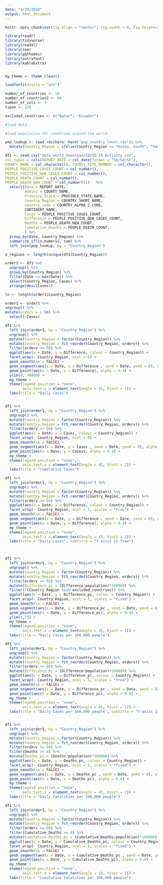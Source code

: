 ```yaml
---
date: "4/29/2020"
output: html_document
---
```


```r
knitr::opts_chunk$set(fig.align = "center", fig.width = 8, fig.height=25, echo = FALSE, message=FALSE, warning=FALSE)
```

```r
library(readr)
library(tidyverse)
library(readxl)
library(zoo)
library(ggthemes)
library(extrafont)
library(kableExtra)


my_theme <- theme_clean()

loadfonts(device = "win")

number_of_countries <- 10
number_of_countries2 <- 60
number_of_cols <- 3
tspan <- 120

excluded_countries <- c("Qatar", "Ecuador")

#load data 

#load population for countries around the world. 

pop_lookup <- read_rds(here::here("pop_country_level.rds")) %>% 
  mutate(Country_Region = ifelse(Country_Region == "Korea, South", "South Korea", Country_Region))

df1 <- read_csv("data_world_download/COVID-19 Activity.csv",
col_types = cols(REPORT_DATE = col_date(format = "%m/%d/%Y"),
COUNTY_NAME = col_character(), COUNTY_FIPS_NUMBER = col_character(),
PEOPLE_POSITIVE_CASES_COUNT = col_number(),
PEOPLE_POSITIVE_NEW_CASES_COUNT = col_number(),
PEOPLE_DEATH_COUNT = col_number(),
PEOPLE_DEATH_NEW_COUNT = col_number()))   %>% 
  select(Date = REPORT_DATE,
         Admin2 = COUNTY_NAME,
         Province_State = PROVINCE_STATE_NAME,
         Country_Region = COUNTRY_SHORT_NAME,
         country_code = COUNTRY_ALPHA_2_CODE,
         CONTINENT_NAME,
         Cases = PEOPLE_POSITIVE_CASES_COUNT,
         Difference = PEOPLE_POSITIVE_NEW_CASES_COUNT,
         Deaths = PEOPLE_DEATH_NEW_COUNT,
         Cumulative_Deaths = PEOPLE_DEATH_COUNT,
         ) %>%  
  group_by(Date, Country_Region) %>%  
  summarize_if(is.numeric, sum) %>%  
  left_join(pop_lookup, by = "Country_Region")

n_reginos <- length(unique(df1$Country_Region))

order1 <- df1 %>% 
  ungroup() %>% 
  group_by(Country_Region) %>% 
  filter(Date == max(Date)) %>%  
  select(Country_Region, Cases) %>%  
  arrange(desc(Cases)) 

ln <- length(order1$Country_Region)

order1 <- order1 %>%   
ungroup() %>% 
mutate(orderv = 1:ln) %>% 
  select(-Cases)

df1 %>% 
  left_join(order1, by = "Country_Region") %>% 
  ungroup() %>% 
  mutate(Country_Region = factor(Country_Region)) %>%  
  mutate(Country_Region = fct_reorder(Country_Region, orderv)) %>% 
  filter(orderv <= 60) %>% 
  ggplot(aes(x = Date, y = Difference, colour = Country_Region)) +  
  facet_wrap(~ Country_Region, ncol = 6) +
  geom_smooth(se = FALSE) +
  geom_segment(aes(x = Date, y = Difference , xend = Date, yend = 0), alpha = 0.3) + 
  geom_point(aes(x = Date, y = Difference), alpha = 0.4) +
  ylim(0, 40000) +
  my_theme +
  theme(legend.position = "none",
        axis.text.x = element_text(angle = 45, hjust = 1)) +
  labs(title = "Daily Cases")


df1 %>% 
  left_join(order1, by = "Country_Region") %>% 
  ungroup() %>% 
  mutate(Country_Region = factor(Country_Region)) %>%  
  mutate(Country_Region = fct_reorder(Country_Region, orderv)) %>% 
  filter(orderv <= 60) %>% 
  ggplot(aes(x = Date, y = Cases, colour = Country_Region)) +  
  facet_wrap(~ Country_Region, ncol = 6) +
  geom_smooth(se = FALSE) +
  geom_segment(aes(x = Date, y = Cases , xend = Date, yend = 0), alpha = 0.3) + 
  geom_point(aes(x = Date, y = Cases), alpha = 0.4) +
  my_theme +
  theme(legend.position = "none",
        axis.text.x = element_text(angle = 45, hjust = 1)) +
  labs(title = "Cumulative Cases")

df1 %>% 
  left_join(order1, by = "Country_Region") %>% 
  ungroup() %>% 
  mutate(Country_Region = factor(Country_Region)) %>%  
  mutate(Country_Region = fct_reorder(Country_Region, orderv)) %>% 
  filter(orderv <= 60) %>% 
  ggplot(aes(x = Date, y = Difference, colour = Country_Region)) +  
  facet_wrap(~ Country_Region, ncol = 5, scales = "free") +
  geom_smooth(se = FALSE) +
  geom_segment(aes(x = Date, y = Difference , xend = Date, yend = 0), alpha = 0.3) + 
  geom_point(aes(x = Date, y = Difference), alpha = 0.4) +
  my_theme +
  theme(legend.position = "none",
        axis.text.x = element_text(angle = 45, hjust = 1)) +
  labs(title = "Daily Cases", subtitle = "Y-axsis is free")



df1 %>% 
  left_join(order1, by = "Country_Region") %>% 
  ungroup() %>% 
  mutate(Country_Region = factor(Country_Region)) %>%  
  mutate(Country_Region = fct_reorder(Country_Region, orderv)) %>% 
  filter(orderv <= 60) %>% 
  mutate(Difference_pc = (Difference/population)*100000) %>% 
  filter(!(Country_Region %in% excluded_countries)) %>% 
  ggplot(aes(x = Date, y = Difference_pc, colour = Country_Region)) +  
  facet_wrap(~ Country_Region, ncol = 5, scales = "fixed") +
  geom_smooth(se = FALSE) +
  geom_segment(aes(x = Date, y = Difference_pc , xend = Date, yend = 0), alpha = 0.3) + 
  geom_point(aes(x = Date, y = Difference_pc), alpha = 0.4) +
  ylim(0,75) +
  my_theme +
  theme(legend.position = "none",
        axis.text.x = element_text(angle = 45, hjust = 1)) +
  labs(title = "Daily Cases per 100,000 people")

df1 %>% 
  left_join(order1, by = "Country_Region") %>% 
  ungroup() %>% 
  mutate(Country_Region = factor(Country_Region)) %>%  
  mutate(Country_Region = fct_reorder(Country_Region, orderv)) %>% 
  filter(orderv <= 60) %>% 
  mutate(Difference_pc = (Difference/population)*100000) %>% 
  ggplot(aes(x = Date, y = Difference_pc, colour = Country_Region)) +  
  facet_wrap(~ Country_Region, ncol = 5, scales = "free") +
  geom_smooth(se = FALSE) +
  geom_segment(aes(x = Date, y = Difference_pc , xend = Date, yend = 0), alpha = 0.3) + 
  geom_point(aes(x = Date, y = Difference_pc), alpha = 0.4) +
  my_theme +
  theme(legend.position = "none",
        axis.text.x = element_text(angle = 45, hjust = 1)) +
  labs(title = "Daily Cases per 100,000 people", subtitle = "Y-axsis is free")


df1 %>% 
  left_join(order1, by = "Country_Region") %>% 
  ungroup() %>% 
  mutate(Country_Region = factor(Country_Region)) %>%  
  mutate(Country_Region = fct_reorder(Country_Region, orderv)) %>% 
  filter(orderv <= 60) %>% 
  filter(Deaths >= 0) %>% 
  mutate(Deaths_pc = (Deaths/population)*100000) %>% 
  ggplot(aes(x = Date, y = Deaths_pc, colour = Country_Region)) +  
  facet_wrap(~ Country_Region, ncol = 5, scales = "fixed") +
  geom_smooth(se = FALSE) +
  geom_segment(aes(x = Date, y = Deaths_pc , xend = Date, yend = 0), alpha = 0.3) + 
  geom_point(aes(x = Date, y = Deaths_pc), alpha = 0.4) +
  my_theme +
  theme(legend.position = "none",
        axis.text.x = element_text(angle = 45, hjust = 1)) +
  labs(title = "Daily Fatalities per 100,000 people")

df1 %>% 
  left_join(order1, by = "Country_Region") %>% 
  ungroup() %>% 
  mutate(Country_Region = factor(Country_Region)) %>%  
  mutate(Country_Region = fct_reorder(Country_Region, orderv)) %>% 
  filter(orderv <= 60) %>% 
  filter(Cumulative_Deaths >= 0) %>% 
  mutate(Cumulative_Deaths_pc = (Cumulative_Deaths/population)*100000) %>% 
  ggplot(aes(x = Date, y = Cumulative_Deaths_pc, colour = Country_Region)) +  
  facet_wrap(~ Country_Region, ncol = 5, scales = "fixed") +
  geom_smooth(se = FALSE) +
  geom_segment(aes(x = Date, y = Cumulative_Deaths_pc , xend = Date, yend = 0), alpha = 0.3) + 
  geom_point(aes(x = Date, y = Cumulative_Deaths_pc), alpha = 0.4) +
  my_theme +
  theme(legend.position = "none",
        axis.text.x = element_text(angle = 45, hjust = 1)) +
  labs(title = "Cumulative Fatalities per 100,000 people")

```


